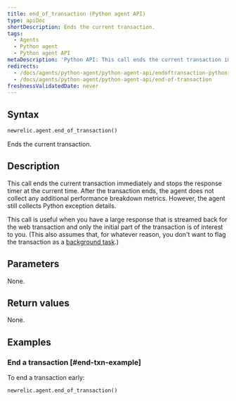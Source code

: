 ```yaml
---
title: end_of_transaction (Python agent API)
type: apiDoc
shortDescription: Ends the current transaction.
tags:
  - Agents
  - Python agent
  - Python agent API
metaDescription: 'Python API: This call ends the current transaction immediately.'
redirects:
  - /docs/agents/python-agent/python-agent-api/endoftransaction-python-agent-api
  - /docs/agents/python-agent/python-agent-api/end-of-transaction
freshnessValidatedDate: never
---
```


## Syntax

```py
newrelic.agent.end_of_transaction()
```

Ends the current transaction.

## Description

This call ends the current transaction immediately and stops the response timer at the current time. After the transaction ends, the agent does not collect any additional performance breakdown metrics. However, the agent still collects Python exception details.

This call is useful when you have a large response that is streamed back for the web transaction and only the initial part of the transaction is of interest to you. (This also assumes that, for whatever reason, you don't want to flag the transaction as a [background task](/docs/agents/python-agent/python-agent-api/set_background_task).)

## Parameters

None.

## Return values

None.

## Examples

### End a transaction [#end-txn-example]

To end a transaction early:

```py
newrelic.agent.end_of_transaction()
```
